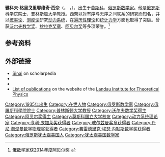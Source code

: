 {{Infobox scientist
|name        = 雅科夫·西奈<br />Yakov Sinai
|image       = Yakov G Sinai photo.jpg
|image_size = 300px
|caption     = 雅科夫·西奈
|birth_date  = {{Birth date and age|1935|9|21}}
|birth_place = {{USSR}}[[俄羅斯蘇維埃聯邦社會主義共和國|俄羅斯]][[莫斯科|莫斯科]]
|residence   = {{USA}}[[新泽西州|新泽西州]][[普林斯頓|普林斯頓]]
|nationality = {{USSR}}（1991年之前）<br>{{RUS}}（1991年之後）<br>{{USA}}
|field       = [[數學|數學]]
|alma_mater  = [[莫斯科國立大學|莫斯科國立大學]]
|work_institution  = [[莫斯科國立大學|莫斯科國立大學]]<br />[[普林斯頓大學|普林斯頓大學]]
|doctoral_advisor  = [[安德雷·柯爾莫哥洛夫|安德雷·柯爾莫哥洛夫]]
|doctoral_students = {{Link-en|里奥尼德·布尼莫维奇|Leonid Bunimovich}}<br>[[格列戈里·马尔古利斯|格列戈里·马尔古利斯]]<br>{{Link-en|里奥尼德·波里什丘克|Leonid Polterovich}}<br>{{Link-en|瑪莉娜·雷納|Marina Ratner}}
|known_for   = [[動力系統|動力系統]]上的成就、數學和統計物理、[[機率論|機率論]]、數學[[流體動力學|流體動力學]]
|prizes = [[波茲曼獎|波茲曼獎]]（1986年）<br>[[丹尼海涅曼數學物理獎|丹尼海涅曼數學物理獎]]（1990年）<br>[[狄拉克獎章|狄拉克獎章]]（1992年）<br>[[沃爾夫數學獎|沃爾夫數學獎]]（1997年）<br>[[内默斯数学奖|内默斯数学奖]]（2002年）<br>[[龐加萊獎|龐加萊獎]]（2009年） <br>[[阿貝爾獎|阿貝爾獎]]（2014年）
|footnotes   = 
}}

'''雅科夫·格里戈里耶维奇·西奈'''（{{lang-ru|'''Я́ков Григо́рьевич Сина́й'''}}， {{lang-en|'''Yakov Grigorevich Sinai'''}}，{{bd|1935年|9月1日|}}），出生于[[莫斯科|莫斯科]]，[[俄罗斯|俄罗斯]][[数学家|数学家]]。他是[[俄罗斯科学院|俄罗斯科学院]]院士、[[普林斯顿大学|普林斯顿大学]]教授。西奈以对有序与无序之间联系的研究而知名，并以[[概率论|概率论]]、[[测度论|测度论]]研究[[动力系统|动力系统]]，在[[遍历性理论|遍历性理论]]和[[统计力学|统计力学]]方面也取得了突破。曾获[[沃尔夫数学奖|沃尔夫数学奖]]、[[狄拉克奖章|狄拉克奖章]]、[[阿贝尔奖|阿贝尔奖]]等多项荣誉。<ref>[http://news.xinhuanet.com/2014-03/26/c_119961822.htm 俄数学家获2014年度阿贝尔奖] {{webarchive|url=https://web.archive.org/web/20140422172352/http://news.xinhuanet.com/2014-03/26/c_119961822.htm |date=2014-04-22 }}</ref>

==参考资料==
{{reflist}}

== 外部链接 ==
{{commons category|Yakov Grigorevich Sinai}}
*[http://www.scholarpedia.org/article/User:Sinai Sinai] {{Wayback|url=http://www.scholarpedia.org/article/User:Sinai |date=20210120095925 }} on scholarpedia
* {{MacTutor Biography|id=Sinai}}
* {{MathGenealogy|id=10481}}
* [http://www.itp.ac.ru/en/persons/sinai-yakov-grigorevich/ List of publications] {{Wayback|url=http://www.itp.ac.ru/en/persons/sinai-yakov-grigorevich/ |date=20210415000702 }} on the website of the [[Landau_Institute_for_Theoretical_Physics|Landau Institute for Theoretical Physics]]

{{阿贝尔奖得主}}
{{Wolf Prize in Mathematics}}
{{玻尔兹曼奖章获得者}}
{{亨利·庞加莱奖获得者}}
{{ICTP狄拉克奖章获得者}}
{{丹尼·海涅曼数学物理奖获得者}}

{{Authority control}}
{{DEFAULTSORT:Sinai, Yakov G.}}
[[Category:1935年出生|Category:1935年出生]]
[[Category:在世人物|Category:在世人物]]
[[Category:俄罗斯数学家|Category:俄罗斯数学家]]
[[Category:俄羅斯科學院院士|Category:俄羅斯科學院院士]]
[[Category:普林斯顿大学教授|Category:普林斯顿大学教授]]
[[Category:沃尔夫数学奖得主|Category:沃尔夫数学奖得主]]
[[Category:阿贝尔奖得主|Category:阿贝尔奖得主]]
[[Category:莫斯科国立大学校友|Category:莫斯科国立大学校友]]
[[Category:动力系统理论家|Category:动力系统理论家]]
[[Category:亨利·庞加莱奖获得者|Category:亨利·庞加莱奖获得者]]
[[Category:玻尔兹曼奖章获得者|Category:玻尔兹曼奖章获得者]]
[[Category:丹尼·海涅曼数学物理奖获得者|Category:丹尼·海涅曼数学物理奖获得者]]
[[Category:弗雷德里克·埃瑟·内默斯数学奖获得者|Category:弗雷德里克·埃瑟·内默斯数学奖获得者]]
[[Category:俄罗斯犹太裔美国人|Category:俄罗斯犹太裔美国人]]
[[Category:犹太裔美国数学家|Category:犹太裔美国数学家]]